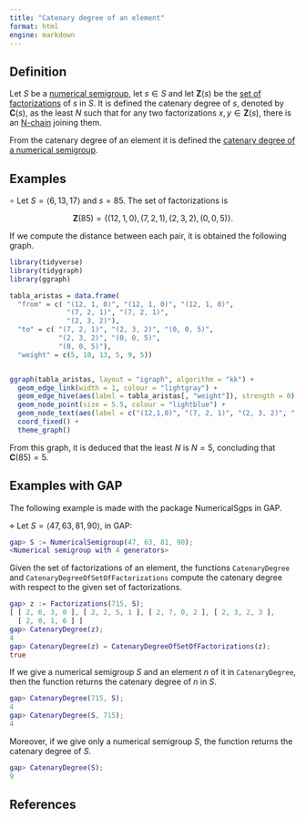 ```yaml
---
title: "Catenary degree of an element"
format: html
engine: markdown
---
```


## Definition

Let $S$ be a [numerical semigroup](../Basic-concepts/Numerical-semigroup.qmd), let $s \in S$ and let $\mathbf{Z}(s)$ be the [set of factorizations](../Presentations-NS/Set-of-factorizations.qmd) of $s$ in $S$. It is defined the catenary degree of $s$, denoted by $\mathbf{C}(s)$, as the least $N$ such that for any two factorizations $x, y \in \mathbf{Z}(s)$, there is an [N-chain](Chain-of-factorizations.qmd) joining them.

From the catenary degree of an element it is defined the [catenary degree of a numerical semigroup](Catenary-degree-of-a-numerical-semigroup.qmd).

## Examples

$\circ$ Let $S = \langle 6, 13, 17\rangle$ and $s = 85$. The set of factorizations is

$$
\mathbf{Z}(85) = \{(12, 1, 0), (7, 2, 1), (2, 3, 2), (0, 0, 5)\}.
$$

If we compute the distance between each pair, it is obtained the following graph.

```r

library(tidyverse)
library(tidygraph)
library(ggraph)
```

```r
tabla_aristas = data.frame(
  "from" = c( "(12, 1, 0)", "(12, 1, 0)", "(12, 1, 0)",
              "(7, 2, 1)", "(7, 2, 1)",
              "(2, 3, 2)"),
  "to" = c( "(7, 2, 1)", "(2, 3, 2)", "(0, 0, 5)",
            "(2, 3, 2)", "(0, 0, 5)",
            "(0, 0, 5)"),
  "weight" = c(5, 10, 13, 5, 9, 5))


ggraph(tabla_aristas, layout = "igraph", algorithm = "kk") + 
  geom_edge_link(width = 1, colour = "lightgray") +
  geom_edge_hive(aes(label = tabla_aristas[, "weight"]), strength = 0) +
  geom_node_point(size = 5.5, colour = "lightblue") +
  geom_node_text(aes(label = c("(12,1,0)", "(7, 2, 1)", "(2, 3, 2)", "(0, 0, 5)")), repel = TRUE, nudge_y = 0.1) +
  coord_fixed() +
  theme_graph()
```

From this graph, it is deduced that the least $N$ is $N = 5$, concluding that $\mathbf{C}(85) = 5$.

## Examples with GAP

The following example is made with the package NumericalSgps in GAP.

$\diamond$ Let $S = \langle 47, 63, 81, 90 \rangle$, in GAP:

``` gap
gap> S := NumericalSemigroup(47, 63, 81, 90);
<Numerical semigroup with 4 generators>
```

Given the set of factorizations of an element, the functions `CatenaryDegree` and `CatenaryDegreeOfSetOfFactorizations` compute the catenary degree with respect to the given set of factorizations.

``` gap
gap> z := Factorizations(715, S);
[ [ 2, 6, 3, 0 ], [ 2, 2, 5, 1 ], [ 2, 7, 0, 2 ], [ 2, 3, 2, 3 ],
  [ 2, 0, 1, 6 ] ]
gap> CatenaryDegree(z);
4
gap> CatenaryDegree(z) = CatenaryDegreeOfSetOfFactorizations(z);
true
```

If we give a numerical semigroup $S$ and an element $n$ of it in `CatenaryDegree`, then the function returns the catenary degree of $n$ in $S$.

``` gap
gap> CatenaryDegree(715, S);
4
gap> CatenaryDegree(S, 715);
4
```

Moreover, if we give only a numerical semigroup $S$, the function returns the catenary degree of $S$.

``` gap
gap> CatenaryDegree(S);
9
```

## References
